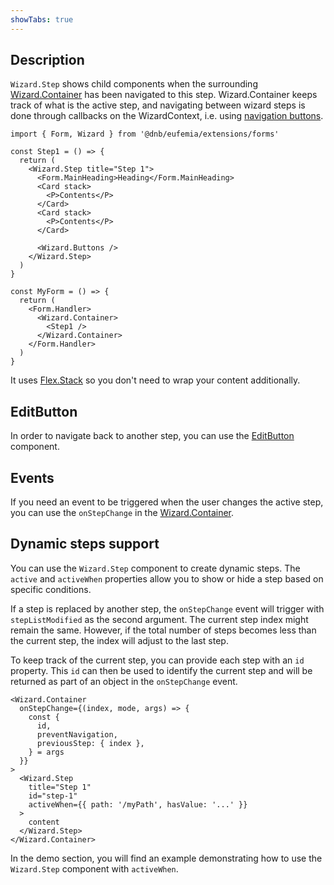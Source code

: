 ```yaml
---
showTabs: true
---
```


## Description

`Wizard.Step` shows child components when the surrounding [Wizard.Container](/uilib/extensions/forms/Wizard/Container/) has been navigated to this step. Wizard.Container keeps track of what is the active step, and navigating between wizard steps is done through callbacks on the WizardContext, i.e. using [navigation buttons](/uilib/extensions/forms/Wizard/Buttons/).

```tsx
import { Form, Wizard } from '@dnb/eufemia/extensions/forms'

const Step1 = () => {
  return (
    <Wizard.Step title="Step 1">
      <Form.MainHeading>Heading</Form.MainHeading>
      <Card stack>
        <P>Contents</P>
      </Card>
      <Card stack>
        <P>Contents</P>
      </Card>

      <Wizard.Buttons />
    </Wizard.Step>
  )
}

const MyForm = () => {
  return (
    <Form.Handler>
      <Wizard.Container>
        <Step1 />
      </Wizard.Container>
    </Form.Handler>
  )
}
```

It uses [Flex.Stack](/uilib/layout/flex/stack/) so you don't need to wrap your content additionally.

## EditButton

In order to navigate back to another step, you can use the [EditButton](/uilib/extensions/forms/Wizard/EditButton/) component.

## Events

If you need an event to be triggered when the user changes the active step, you can use the `onStepChange` in the [Wizard.Container](/uilib/extensions/forms/Wizard/Container/).

## Dynamic steps support

You can use the `Wizard.Step` component to create dynamic steps. The `active` and `activeWhen` properties allow you to show or hide a step based on specific conditions.

If a step is replaced by another step, the `onStepChange` event will trigger with `stepListModified` as the second argument. The current step index might remain the same. However, if the total number of steps becomes less than the current step, the index will adjust to the last step.

To keep track of the current step, you can provide each step with an `id` property. This `id` can then be used to identify the current step and will be returned as part of an object in the `onStepChange` event.

```tsx
<Wizard.Container
  onStepChange={(index, mode, args) => {
    const {
      id,
      preventNavigation,
      previousStep: { index },
    } = args
  }}
>
  <Wizard.Step
    title="Step 1"
    id="step-1"
    activeWhen={{ path: '/myPath', hasValue: '...' }}
  >
    content
  </Wizard.Step>
</Wizard.Container>
```

In the demo section, you will find an example demonstrating how to use the `Wizard.Step` component with `activeWhen`.
